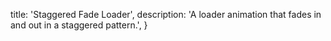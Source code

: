   title: 'Staggered Fade Loader',
  description: 'A loader animation that fades in and out in a staggered pattern.',
}

<BackButton href="/components/loaders" />
<ComponentPreview path="components/loaders/StaggeredFadeLoader" usingFramer />